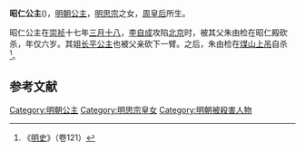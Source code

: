{{東亞女性歷史人物
| 名稱=昭仁公主
| 身份=[[明朝|明朝]]公主
| 畫像=
| 說明=
| 姓=朱
| 名=
| 封爵=[[公主|公主]]
| 位號=
| 封號=昭仁公主
| 出生年=1639年
| 逝世年=1644年
| 諡號=
| 墳墓=
| 父親=[[明思宗|明思宗]]
| 母親=[[周皇后|周皇后]]
| 姊=[[長平公主|長平公主]]
|}}


'''昭仁公主'''({{bd|1639年||1644年|4月24日|}})，[[明朝|明朝]][[公主|公主]]，[[明思宗|明思宗]]之女，[[周皇后|周皇后]]所生{{來源請求}}。

昭仁公主在[[崇祯|崇祯]]十七年[[三月十八|三月十八]]，[[李自成|李自成]]攻陷[[北京|北京]]时，被其父朱由检在昭仁殿砍杀，年仅六岁。其姐[[长平公主|长平公主]]也被父亲砍下一臂。之后，朱由检在[[煤山|煤山]][[上吊|上吊]]自杀<ref>《[[明史|明史]]》（卷121）</ref>。

==参考文献==
<div class="references-small">
<references></references>
</div>

{{明思宗皇室}}
{{明朝人小作品}}
[[Category:明朝公主|Category:明朝公主]]
[[Category:明思宗皇女|Category:明思宗皇女]]
[[Category:明朝被殺害人物|Category:明朝被殺害人物]]